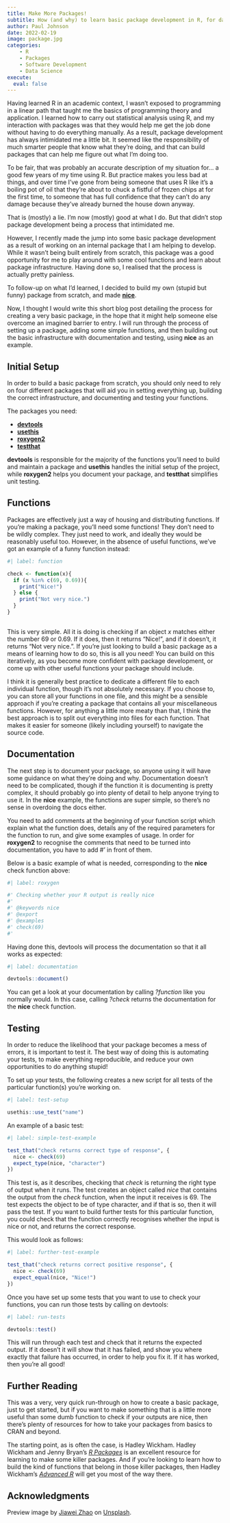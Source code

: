 ```yaml
---
title: Make More Packages!
subtitle: How (and why) to learn basic package development in R, for data scientists.
author: Paul Johnson
date: 2022-02-19
image: package.jpg
categories:
    - R
    - Packages
    - Software Development
    - Data Science
execute: 
  eval: false
---
```


Having learned R in an academic context, I wasn't exposed to programming in a linear path that taught me the basics of programming theory and application. I learned how to carry out statistical analysis using R, and my interaction with packages was that they would help me get the job done without having to do everything manually. As a result, package development has always intimidated me a little bit. It seemed like the responsibility of much smarter people that know what they're doing, and that can build packages that can help me figure out what I'm doing too.

To be fair, that was probably an accurate description of my situation for... a good few years of my time using R. But practice makes you less bad at things, and over time I've gone from being someone that uses R like it's a boiling pot of oil that they're about to chuck a fistful of frozen chips at for the first time, to someone that has full confidence that they can't do any damage because they've already burned the house down anyway.

That is (mostly) a lie. I'm now (mostly) good at what I do. But that didn't stop package development being a process that intimidated me.

However, I recently made the jump into some basic package development as a result of working on an internal package that I am helping to develop. While it wasn't being built entirely from scratch, this package was a good opportunity for me to play around with some cool functions and learn about package infrastructure. Having done so, I realised that the process is actually pretty painless.

To follow-up on what I'd learned, I decided to build my own (stupid but funny) package from scratch, and made [**nice**](https://github.com/Paulj1989/nice).

Now, I thought I would write this short blog post detailing the process for creating a very basic package, in the hope that it might help someone else overcome an imagined barrier to entry. I will run through the process of setting up a package, adding some simple functions, and then building out the basic infrastructure with documentation and testing, using **nice** as an example.

## Initial Setup

In order to build a basic package from scratch, you should only need to rely on four different packages that will aid you in setting everything up, building the correct infrastructure, and documenting and testing your functions.

The packages you need:

- [**devtools**](https://devtools.r-lib.org/)
- [**usethis**](https://usethis.r-lib.org/)
- [**roxygen2**](https://roxygen2.r-lib.org/)
- [**testthat**](https://testthat.r-lib.org/)

**devtools** is responsible for the majority of the functions you'll need to build and maintain a package and **usethis** handles the initial setup of the project, while **roxygen2** helps you document your package, and **testthat** simplifies unit testing.

## Functions

Packages are effectively just a way of housing and distributing functions. If you're making a package, you'll need some functions! They don't need to be wildly complex. They just need to work, and ideally they would be reasonably useful too. However, in the absence of useful functions, we've got an example of a funny function instead:

```r
#| label: function

check <- function(x){
  if (x %in% c(69, 0.69)){
    print("Nice!")
  } else {
    print("Not very nice.")
  }
}
  
```

This is very simple. All it is doing is checking if an object _x_ matches either the number 69 or 0.69. If it does, then it returns "Nice!", and if it doesn't, it returns "Not very nice.". If you're just looking to build a basic package as a means of learning how to do so, this is all you need! You can build on this iteratively, as you become more confident with package development, or come up with other useful functions your package should include.

I think it is generally best practice to dedicate a different file to each individual function, though it's not absolutely necessary. If you choose to, you can store all your functions in one file, and this might be a sensible approach if you're creating a package that contains all your miscellaneous functions. However, for anything a little more meaty than that, I think the best approach is to split out everything into files for each function. That makes it easier for someone (likely including yourself) to navigate the source code.

## Documentation

The next step is to document your package, so anyone using it will have some guidance on what they're doing and why. Documentation doesn't need to be complicated, though if the function it is documenting is pretty complex, it should probably go into plenty of detail to help anyone trying to use it. In the **nice** example, the functions are super simple, so there's no sense in overdoing the docs either.

You need to add comments at the beginning of your function script which explain what the function does, details any of the required parameters for the function to run, and give some examples of usage. In order for **roxygen2** to recognise the comments that need to be turned into documentation, you have to add #' in front of them.

Below is a basic example of what is needed, corresponding to the **nice** check function above:

```r
#| label: roxygen

#' Checking whether your R output is really nice
#'
#' @keywords nice
#' @export
#' @examples
#' check(69)
#' 
```

Having done this, devtools will process the documentation so that it all works as expected:

```r
#| label: documentation

devtools::document()

```

You can get a look at your documentation by calling _?function_ like you normally would. In this case, calling _?check_ returns the documentation for the **nice** check function.

## Testing

In order to reduce the likelihood that your package becomes a mess of errors, it is important to test it. The best way of doing this is automating your tests, to make everything reproducible, and reduce your own opportunities to do anything stupid!

To set up your tests, the following creates a new script for all tests of the particular function(s) you're working on.

```r
#| label: test-setup

usethis::use_test("name")

```

An example of a basic test:

```r
#| label: simple-test-example

test_that("check returns correct type of response", {
  nice <- check(69)
  expect_type(nice, "character")
})

```

This test is, as it describes, checking that _check_ is returning the right type of output when it runs. The test creates an object called _nice_ that contains the output from the _check_ function, when the input it receives is 69. The test expects the object to be of type character, and if that is so, then it will pass the test. If you want to build further tests for this particular function, you could check that the function correctly recognises whether the input is nice or not, and returns the correct response.

This would look as follows:

```r
#| label: further-test-example

test_that("check returns correct positive response", {
  nice <- check(69)
  expect_equal(nice, "Nice!")
})

```

Once you have set up some tests that you want to use to check your functions, you can run those tests by calling on devtools:

```r
#| label: run-tests

devtools::test()

```

This will run through each test and check that it returns the expected output. If it doesn't it will show that it has failed, and show you where exactly that failure has occurred, in order to help you fix it. If it has worked, then you're all good!

## Further Reading

This was a very, very quick run-through on how to create a basic package, just to get started, but if you want to make something that is a little more useful than some dumb function to check if your outputs are nice, then there's plenty of resources for how to take your packages from basics to CRAN and beyond.

The starting point, as is often the case, is Hadley Wickham. Hadley Wickham and Jenny Bryan's [_R Packages_](https://r-pkgs.org/index.html) is an excellent resource for learning to make some killer packages. And if you're looking to learn how to build the kind of functions that belong in those killer packages, then Hadley Wickham's [_Advanced R_](https://adv-r.hadley.nz/) will get you most of the way there.

## Acknowledgments {.appendix}

Preview image by [Jiawei Zhao](https://unsplash.com/@jiaweizhao) on [Unsplash](https://unsplash.com/photos/tuxedo-cat-in-brown-cardboard-box-W-ypTC6R7_k).
